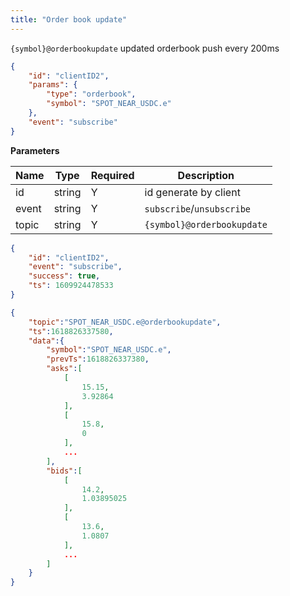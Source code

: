 ```yaml
---
title: "Order book update"
---
```


`{symbol}@orderbookupdate` updated orderbook push every 200ms

```json 
{
    "id": "clientID2",
    "params": {
        "type": "orderbook",
        "symbol": "SPOT_NEAR_USDC.e"
    },
    "event": "subscribe"
}
```

**Parameters**

| Name   | Type   | Required | Description                                           |
| ------ | ------ | -------- | ----------------------------------------------------- |
| id     | string | Y        | id generate by client                                 |
| event  | string | Y        | `subscribe`/`unsubscribe`                             |
| topic  | string | Y        | `{symbol}@orderbookupdate`                            |

<RequestExample>

```json Response
{
    "id": "clientID2",
    "event": "subscribe",
    "success": true,
    "ts": 1609924478533
}
```

</RequestExample>

<ResponseExample>

```json Subscribed Message
{
    "topic":"SPOT_NEAR_USDC.e@orderbookupdate",
    "ts":1618826337580,
    "data":{
        "symbol":"SPOT_NEAR_USDC.e",
        "prevTs":1618826337380,
        "asks":[
            [
                15.15,
                3.92864
            ],
            [
                15.8,
                0
            ],
            ...
        ],
        "bids":[
            [
                14.2,
                1.03895025
            ],
            [
                13.6,
                1.0807
            ],
            ...
        ]
    }
}
```

</ResponseExample>